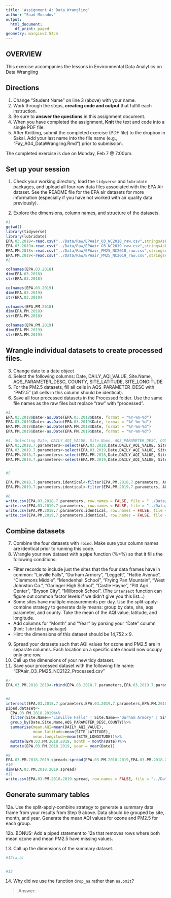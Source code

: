 ```yaml
---
title: 'Assignment 4: Data Wrangling'
author: "Suad Muradov"
output:
  html_document:
    df_print: paged
geometry: margin=2.54cm
---
```


## OVERVIEW

This exercise accompanies the lessons in Environmental Data Analytics on Data Wrangling 

## Directions
1. Change "Student Name" on line 3 (above) with your name.
2. Work through the steps, **creating code and output** that fulfill each instruction.
3. Be sure to **answer the questions** in this assignment document.
4. When you have completed the assignment, **Knit** the text and code into a single PDF file.
5. After Knitting, submit the completed exercise (PDF file) to the dropbox in Sakai. Add your last name into the file name (e.g., "Fay_A04_DataWrangling.Rmd") prior to submission.

The completed exercise is due on Monday, Feb 7 @ 7:00pm.

## Set up your session 
1. Check your working directory, load the `tidyverse` and `lubridate` packages, and upload all four raw data files associated with the EPA Air dataset. See the README file for the EPA air datasets for more information (especially if you have not worked with air quality data previously). 

2. Explore the dimensions, column names, and structure of the datasets. 

```r
#1
getwd()
library(tidyverse)
library(lubridate)
EPA.03.2018<-read.csv("../Data/Raw/EPAair_O3_NC2018_raw.csv",stringsAsFactors = TRUE)
EPA.03.2019<-read.csv("../Data/Raw/EPAair_O3_NC2019_raw.csv",stringsAsFactors = TRUE)
EPA.PM.2018<-read.csv("../Data/Raw/EPAair_PM25_NC2018_raw.csv",stringsAsFactors = TRUE)
EPA.PM.2019<-read.csv("../Data/Raw/EPAair_PM25_NC2019_raw.csv",stringsAsFactors = TRUE)
#2

colnames(EPA.03.2018)
dim(EPA.03.2018)
str(EPA.03.2018)

colnames(EPA.03.2019)
dim(EPA.03.2019)
str(EPA.03.2019)

colnames(EPA.PM.2018)
dim(EPA.PM.2018)
str(EPA.PM.2018)

colnames(EPA.PM.2019)
dim(EPA.PM.2019)
str(EPA.PM.2019)
```

## Wrangle individual datasets to create processed files.
3. Change date to a date object
4. Select the following columns: Date, DAILY_AQI_VALUE, Site.Name, AQS_PARAMETER_DESC, COUNTY, SITE_LATITUDE, SITE_LONGITUDE
5. For the PM2.5 datasets, fill all cells in AQS_PARAMETER_DESC with "PM2.5" (all cells in this column should be identical).
6. Save all four processed datasets in the Processed folder. Use the same file names as the raw files but replace "raw" with "processed".

```r
#3
EPA.03.2018$Date<-as.Date(EPA.03.2018$Date, format = "%Y-%m-%d")
EPA.03.2019$Date<-as.Date(EPA.03.2019$Date, format = "%Y-%m-%d")
EPA.PM.2018$Date<-as.Date(EPA.PM.2018$Date, format = "%Y-%m-%d")
EPA.PM.2019$Date<-as.Date(EPA.PM.2019$Date, format = "%Y-%m-%d")

#4. Selecting Date, DAILY_AQI_VALUE, Site.Name, AQS_PARAMETER_DESC, COUNTY, SITE_LATITUDE, SITE_LONGITUDE columns
EPA.03.2018.7.parameters<-select(EPA.03.2018,Date,DAILY_AQI_VALUE, Site.Name, AQS_PARAMETER_DESC,COUNTY:SITE_LONGITUDE)
EPA.03.2019.7.parameters<-select(EPA.03.2019,Date,DAILY_AQI_VALUE, Site.Name, AQS_PARAMETER_DESC,COUNTY:SITE_LONGITUDE)
EPA.PM.2018.7.parameters<-select(EPA.PM.2018,Date,DAILY_AQI_VALUE, Site.Name, AQS_PARAMETER_DESC,COUNTY:SITE_LONGITUDE)
EPA.PM.2019.7.parameters<-select(EPA.PM.2019,Date,DAILY_AQI_VALUE, Site.Name, AQS_PARAMETER_DESC,COUNTY:SITE_LONGITUDE)


#5

EPA.PM.2018.7.parameters.identical<-filter(EPA.PM.2018.7.parameters, AQS_PARAMETER_DESC == "PM2.5 - Local Conditions")
EPA.PM.2019.7.parameters.identical<-filter(EPA.PM.2019.7.parameters, AQS_PARAMETER_DESC == "PM2.5 - Local Conditions")

#6
write.csv(EPA.03.2018.7.parameters, row.names = FALSE, file = "../Data/Processed/EPAair_O3_NC2018_processed.csv")
write.csv(EPA.03.2019.7.parameters, row.names = FALSE, file = "../Data/Processed/EPAair_O3_NC2019_processed.csv")
write.csv(EPA.PM.2018.7.parameters.identical, row.names = FALSE, file = "../Data/Processed/EPAair_25_NC2018_processed.csv")
write.csv(EPA.PM.2019.7.parameters.identical, row.names = FALSE, file = "../Data/Processed/EPAair_25_NC2018_processed.csv")

```


## Combine datasets
7. Combine the four datasets with `rbind`. Make sure your column names are identical prior to running this code. 
8. Wrangle your new dataset with a pipe function (%>%) so that it fills the following conditions: 

* Filter records to include just the sites that the four data frames have in common: "Linville Falls", "Durham Armory", "Leggett", "Hattie Avenue", "Clemmons Middle", "Mendenhall School", "Frying Pan Mountain", "West Johnston Co.", "Garinger High School", "Castle Hayne", "Pitt Agri. Center", "Bryson City", "Millbrook School". (The `intersect` function can figure out common factor levels if we didn't give you this list...)
* Some sites have multiple measurements per day. Use the split-apply-combine strategy to generate daily means: group by date, site, aqs parameter, and county. Take the mean of the AQI value, latitude, and longitude.
* Add columns for "Month" and "Year" by parsing your "Date" column (hint: `lubridate` package)
* Hint: the dimensions of this dataset should be 14,752 x 9.

9. Spread your datasets such that AQI values for ozone and PM2.5 are in separate columns. Each location on a specific date should now occupy only one row.
10. Call up the dimensions of your new tidy dataset.
11. Save your processed dataset with the following file name: "EPAair_O3_PM25_NC2122_Processed.csv"

```r
#7
EPA.03.PM.2018.2019<-rbind(EPA.03.2018.7.parameters,EPA.03.2019.7.parameters,EPA.PM.2018.7.parameters.identical,EPA.PM.2019.7.parameters.identical)


#8
intersect(EPA.03.2018.7.parameters,EPA.03.2019.7.parameters,EPA.PM.2018.7.parameters.identical,EPA.PM.2019.7.parameters.identical)
piped.dataset<-
  EPA.03.PM.2018.2019%>%
  filter(Site.Name=="Linville Falls" | Site.Name=="Durham Armory" | Site.Name=="Leggett" | Site.Name=="Hattie Avenue" | Site.Name=="Clemmons Middle" | Site.Name=="Mendenhall School" | Site.Name=="Frying Pan Mountain" | Site.Name=="West Johnston Co." | Site.Name=="Garinger High School" | Site.Name=="Castle Hayne" | Site.Name=="Pitt Agri. Center" | Site.Name=="Bryson City" | Site.Name=="Millbrook School")%>%
  group_by(Date,Site.Name,AQS_PARAMETER_DESC,COUNTY)%>%
  summarise(mean.AQI=mean(DAILY_AQI_VALUE),
            mean.latitude=mean(SITE_LATITUDE),
            mean.longitude=mean(SITE_LONGITUDE))%>%
  mutate(EPA.03.PM.2018.2019, month = month(Date))%>%
  mutate(EPA.03.PM.2018.2019, year = year(Date))

#9
EPA.03.PM.2018.2019.spread<-spread(EPA.03.PM.2018.2019,EPA.03.PM.2018.2019$DAILY_AQI_VALUE,EPA.03.PM.2018.2019$Date)
#10
dim(EPA.03.PM.2018.2019.spread)
#11
write.csv(EPA.03.PM.2018.2019.spread, row.names = FALSE, file = "../Data/Processed/EPAair_O3_PM25_NC2122_Processed.csv")
```


## Generate summary tables
12a. Use the split-apply-combine strategy to generate a summary data frame from your results from Step 9 above. Data should be grouped by site, month, and year. Generate the mean AQI values for ozone and PM2.5 for each group. 

12b. BONUS: Add a piped statement to 12a that removes rows where both mean ozone and mean PM2.5 have missing values. 

13. Call up the dimensions of the summary dataset.


```r
#12(a,b)


#13

```

14. Why did we use the function `drop_na` rather than `na.omit`?

> Answer: 
